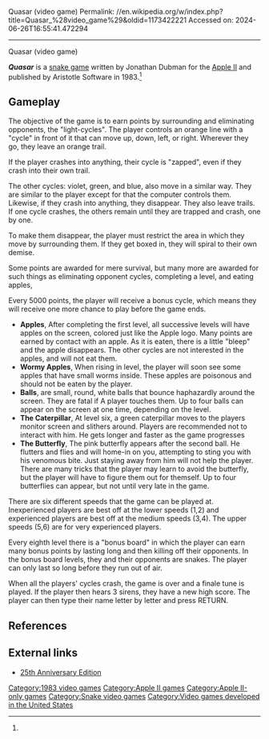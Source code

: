 Quasar (video game)
Permalink: //en.wikipedia.org/w/index.php?title=Quasar_%28video_game%29&oldid=1173422221
Accessed on: 2024-06-26T16:55:41.472294



------
Quasar (video game)
{{One source|date=November 2021}}{{Short description|1983 video game}}
{{Infobox video game
| title = Quasar
| image = Quasar title.jpg
| caption = 
| publisher = Aristotle Software
| designer = Jonathan Dubman<ref name="giantlist">{{cite web|title=The Giant List of Classic Game Programmers |url=https://dadgum.com/giantlist/ |last1=Hague|first1=James}}</ref>
| released = 1983
| genre = [[Snake (video game genre)|Snake]]
| modes = [[Single-player video game|Single-player]]
| platforms = [[Apple II]]
|alt = 
|developer = Aristotle Software
}}

'''''Quasar''''' is a [[Snake (video game genre)|snake game]] written by Jonathan Dubman for the [[Apple II]] and published by Aristotle Software in 1983.<ref name=giantlist/>

==Gameplay==
The objective of the game is to earn points by surrounding and eliminating  opponents, the "light-cycles". The player controls an orange line with a "cycle" in front of it that can move up, down, left, or right. Wherever they go, they leave an orange trail.

If the player crashes into anything, their cycle is "zapped", even if they crash into their own trail.

The other cycles: violet, green, and blue, also move in a similar way. They are similar to the player except for that the computer controls them. Likewise, if they crash into anything, they disappear. They also leave trails. If one cycle crashes, the others remain until they are trapped and crash, one by one.

To make them disappear, the player must restrict the area in which they move by surrounding them. If they get boxed in, they will spiral to their own demise. 

Some points are awarded for mere survival, but many more are awarded for such things as eliminating opponent cycles, completing a level, and eating apples, 

Every 5000 points, the player will receive a bonus cycle, which means they will receive one more chance to play before the game ends.

*'''Apples''', After completing the first level, all successive levels will have apples on the screen, colored just like the Apple logo. Many points are earned by contact with an apple. As it is eaten, there is a little "bleep" and the apple disappears. The other cycles are not interested in the apples, and will not eat them.
*'''Wormy Apples''', When rising in level, the player will soon see some apples that have small worms inside. These apples are poisonous and should not be eaten by the player.
*'''Balls''', are small, round, white balls that bounce haphazardly around the screen. They are fatal if A player touches them. Up to four balls can appear on the screen at one time, depending on the level.
*'''The Caterpillar''', At level six, a green caterpillar moves to the players monitor screen and slithers around. Players are recommended not to interact with him. He gets longer and faster as the game progresses
*'''The Butterfly''', The pink butterfly appears after the second ball. He flutters and flies and will home-in on you, attempting to sting you with his venomous bite. Just staying away from him will not help the player. There are many tricks that the player may learn to avoid the butterfly, but the player will have to figure them out for themself. Up to four butterflies can appear, but not until very late in the game.

There are six different speeds that the game can be played at. Inexperienced players are best off at the lower speeds (1,2) and experienced players are best off at the medium speeds (3,4). The upper speeds (5,6) are for very experienced players.

Every eighth level there is a "bonus board" in which the player can earn many bonus points by lasting long and then killing off their opponents. In the bonus board levels, they and their opponents are snakes. The player can only last so long before they run out of air.

When all the players' cycles crash, the game is over and a finale tune is played. If the player then hears 3 sirens, they have a new high score. The player can then type their name letter by letter and press RETURN.

==References==
{{reflist}}

==External links==
*[http://www.dubman.com/Projects/Quasar/Quasar.aspx 25th Anniversary Edition]

[[Category:1983 video games]]
[[Category:Apple II games]]
[[Category:Apple II-only games]]
[[Category:Snake video games]]
[[Category:Video games developed in the United States]]
